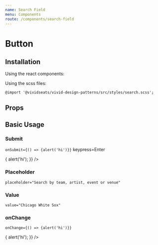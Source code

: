 ```yaml
---
name: Search Field
menu: Components
route: /components/search-field
---
```



# Button

## Installation

Using the react components:


Using the scss files:

    @import '@vividseats/vivid-design-patterns/src/styles/search.scss';

## Props

<Props of={SearchField} />

## Basic Usage

<Playground>
    <SearchField />
</Playground>

### Submit

`onSubmit={() => {alert('hi')}}` keypress=Enter

<Playground>
    <SearchField
        onSubmit={() => {
            alert('hi');
        }}
    />
</Playground>

### Placeholder

`placeholder="Search by team, artist, event or venue"`

<Playground>
    <SearchField placeholder="Search by team, artist, event or venue" />
</Playground>

### Value

`value="Chicago White Sox"`

<Playground>
    <SearchField value="Chicago White Sox" />
</Playground>

### onChange

`onChange={() => {alert('hi')}}`

<Playground>
    <SearchField
        onChange={() => {
            alert('hi');
        }}
    />
</Playground>
